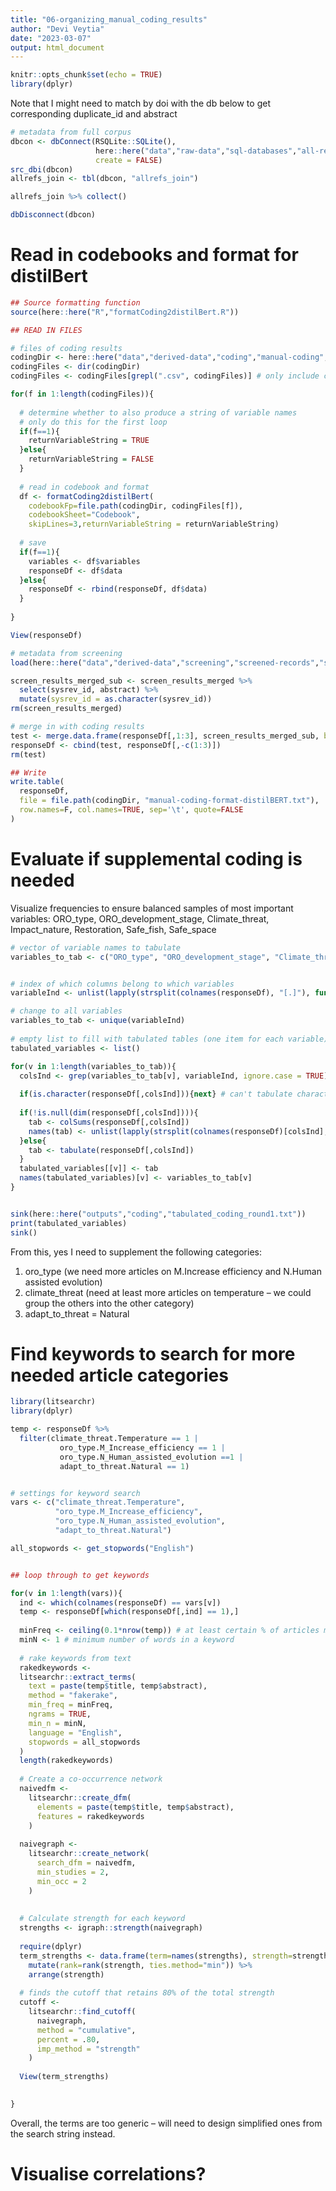 ```yaml
---
title: "06-organizing_manual_coding_results"
author: "Devi Veytia"
date: "2023-03-07"
output: html_document
---
```


```r
knitr::opts_chunk$set(echo = TRUE)
library(dplyr)
```

Note that I might need to match by doi with the db below to get corresponding duplicate_id and abstract

```r

# metadata from full corpus
dbcon <- dbConnect(RSQLite::SQLite(), 
                   here::here("data","raw-data","sql-databases","all-refs_v2_join-duplicate_id.sqlite"), 
                   create = FALSE)
src_dbi(dbcon)
allrefs_join <- tbl(dbcon, "allrefs_join")

allrefs_join %>% collect() 

dbDisconnect(dbcon)


```



# Read in codebooks and format for distilBert

```r
## Source formatting function
source(here::here("R","formatCoding2distilBert.R"))

## READ IN FILES

# files of coding results
codingDir <- here::here("data","derived-data","coding","manual-coding","set-1-to-18")
codingFiles <- dir(codingDir)
codingFiles <- codingFiles[grepl(".csv", codingFiles)] # only include csv files

for(f in 1:length(codingFiles)){
  
  # determine whether to also produce a string of variable names 
  # only do this for the first loop
  if(f==1){
    returnVariableString = TRUE
  }else{
    returnVariableString = FALSE
  }
  
  # read in codebook and format
  df <- formatCoding2distilBert(
    codebookFp=file.path(codingDir, codingFiles[f]),
    codebookSheet="Codebook",
    skipLines=3,returnVariableString = returnVariableString)
  
  # save
  if(f==1){
    variables <- df$variables
    responseDf <- df$data
  }else{
    responseDf <- rbind(responseDf, df$data)
  }
  
}

View(responseDf)

```



```r
# metadata from screening
load(here::here("data","derived-data","screening","screened-records","screen_results_merged.RData"))

screen_results_merged_sub <- screen_results_merged %>% 
  select(sysrev_id, abstract) %>%
  mutate(sysrev_id = as.character(sysrev_id)) 
rm(screen_results_merged)

# merge in with coding results
test <- merge.data.frame(responseDf[,1:3], screen_results_merged_sub, by="sysrev_id", all.x = TRUE, all.y=FALSE)
responseDf <- cbind(test, responseDf[,-c(1:3)])
rm(test)

## Write
write.table(
  responseDf,
  file = file.path(codingDir, "manual-coding-format-distilBERT.txt"),
  row.names=F, col.names=TRUE, sep='\t', quote=FALSE
)

```

# Evaluate if supplemental coding is needed 

Visualize frequencies to ensure balanced samples of most important variables: ORO_type, ORO_development_stage, Climate_threat, Impact_nature,  Restoration, Safe_fish, Safe_space


```r
# vector of variable names to tabulate
variables_to_tab <- c("ORO_type", "ORO_development_stage", "Climate_threat", "climate_mitigation", "adapt_to_threat", "Impact_nature",  "Restoration")


# index of which columns belong to which variables
variableInd <- unlist(lapply(strsplit(colnames(responseDf), "[.]"), function(x) x[[1]]))

# change to all variables
variables_to_tab <- unique(variableInd)
  
# empty list to fill with tabulated tables (one item for each variable)
tabulated_variables <- list()

for(v in 1:length(variables_to_tab)){
  colsInd <- grep(variables_to_tab[v], variableInd, ignore.case = TRUE)
  
  if(is.character(responseDf[,colsInd])){next} # can't tabulate character vectors
  
  if(!is.null(dim(responseDf[,colsInd]))){
    tab <- colSums(responseDf[,colsInd])
    names(tab) <- unlist(lapply(strsplit(colnames(responseDf)[colsInd], "[.]"), function(x) x[[2]]))
  }else{
    tab <- tabulate(responseDf[,colsInd])
  }
  tabulated_variables[[v]] <- tab
  names(tabulated_variables)[v] <- variables_to_tab[v]
}


sink(here::here("outputs","coding","tabulated_coding_round1.txt"))
print(tabulated_variables)
sink()

```


From this, yes I need to supplement the following categories:

1. oro_type (we need more articles on M.Increase efficiency and N.Human assisted evolution)
2. climate_threat (need at least more articles on temperature -- we could group the others into the other category)
3. adapt_to_threat = Natural 


# Find keywords to search for more needed article categories

```r
library(litsearchr)
library(dplyr)

temp <- responseDf %>%
  filter(climate_threat.Temperature == 1 | 
           oro_type.M_Increase_efficiency == 1 | 
           oro_type.N_Human_assisted_evolution ==1 |
           adapt_to_threat.Natural == 1)


# settings for keyword search
vars <- c("climate_threat.Temperature",
          "oro_type.M_Increase_efficiency",
          "oro_type.N_Human_assisted_evolution",
          "adapt_to_threat.Natural")

all_stopwords <- get_stopwords("English")


## loop through to get keywords

for(v in 1:length(vars)){
  ind <- which(colnames(responseDf) == vars[v])
  temp <- responseDf[which(responseDf[,ind] == 1),]
  
  minFreq <- ceiling(0.1*nrow(temp)) # at least certain % of articles must include this word
  minN <- 1 # minimum number of words in a keyword
  
  # rake keywords from text
  rakedkeywords <- 
  litsearchr::extract_terms(
    text = paste(temp$title, temp$abstract),
    method = "fakerake",
    min_freq = minFreq,
    ngrams = TRUE,
    min_n = minN,
    language = "English",
    stopwords = all_stopwords
  )
  length(rakedkeywords)
  
  # Create a co-occurrence network
  naivedfm <-
    litsearchr::create_dfm(
      elements = paste(temp$title, temp$abstract),
      features = rakedkeywords
    )
  
  naivegraph <-
    litsearchr::create_network(
      search_dfm = naivedfm,
      min_studies = 2,
      min_occ = 2
    )
  
  
  # Calculate strength for each keyword
  strengths <- igraph::strength(naivegraph)
  
  require(dplyr)
  term_strengths <- data.frame(term=names(strengths), strength=strengths, row.names=NULL) %>%
    mutate(rank=rank(strength, ties.method="min")) %>%
    arrange(strength)
  
  # finds the cutoff that retains 80% of the total strength
  cutoff <-
    litsearchr::find_cutoff(
      naivegraph,
      method = "cumulative",
      percent = .80,
      imp_method = "strength"
    )
  
  View(term_strengths)
  

}

```

Overall, the terms are too generic -- will need to design simplified ones from the search string instead.

# Visualise correlations?




